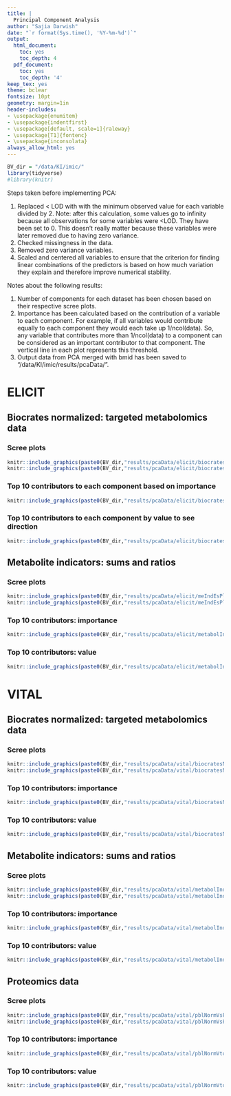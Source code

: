 ```yaml
---
title: |
  Principal Component Analysis
author: "Sajia Darwish"
date: "`r format(Sys.time(), '%Y-%m-%d')`"
output:
  html_document:
    toc: yes
    toc_depth: 4
  pdf_document:
    toc: yes
    toc_depth: '4'
keep_tex: yes
theme: bclear
fontsize: 10pt
geometry: margin=1in
header-includes:
- \usepackage{enumitem}
- \usepackage{indentfirst}
- \usepackage[default, scale=1]{raleway}
- \usepackage[T1]{fontenc}
- \usepackage{inconsolata}
always_allow_html: yes
---
```

```r
BV_dir = "/data/KI/imic/"
library(tidyverse)
#library(knitr)
```
Steps taken before implementing PCA:

1) Replaced < LOD with with the minimum observed value for each variable divided by 2.
   Note: after this calculation, some values go to infinity because all observations for some variables were <LOD. They have been set to 0. This doesn't really matter because these variables were later removed due to having zero variance.
2) Checked missingness in the data.
3) Removed zero variance variables.
4) Scaled and centered all variables to ensure that the criterion for finding linear combinations of the predictors is based on how much variation they explain and therefore improve numerical stability.

Notes about the following results:

1) Number of components for each dataset has been chosen based on their respective scree plots.
2) Importance has been calculated based on the contribution of a variable to each component. For example, if all variables would contribute equally to each component they would each take up 1/ncol(data). So, any variable that contributes more than 1/ncol(data) to a component can be considered as an important contributor to that component. The vertical line in each plot represents this threshold.
3) Output data from PCA merged with bmid has been saved to "/data/KI/imic/results/pcaData/".

# ELICIT

## Biocrates normalized: targeted metabolomics data

### Scree plots
```r
knitr::include_graphics(paste0(BV_dir,"results/pcaData/elicit/biocratesNormEsPlot.png"))
knitr::include_graphics(paste0(BV_dir,"results/pcaData/elicit/biocratesNormEsPlot2.png"))
```

### Top 10 contributors to each component based on importance
```r
knitr::include_graphics(paste0(BV_dir,"results/pcaData/elicit/biocratesNormEtop10cI.png"))
```

### Top 10 contributors to each component by value to see direction
```r
knitr::include_graphics(paste0(BV_dir,"results/pcaData/elicit/biocratesNormEtop10cV.png"))
```

## Metabolite indicators: sums and ratios

### Scree plots
```r
knitr::include_graphics(paste0(BV_dir,"results/pcaData/elicit/meIndEsPlot.png"))
knitr::include_graphics(paste0(BV_dir,"results/pcaData/elicit/meIndEsPlot2.png"))
```

### Top 10 contributors: importance
```r
knitr::include_graphics(paste0(BV_dir,"results/pcaData/elicit/metabolIndtop10cI.png"))
```

### Top 10 contributors: value
```r
knitr::include_graphics(paste0(BV_dir,"results/pcaData/elicit/metabolIndtop10cV.png"))
```

# VITAL

## Biocrates normalized: targeted metabolomics data

### Scree plots
```r
knitr::include_graphics(paste0(BV_dir,"results/pcaData/vital/biocratesNormVsPlot.png"))
knitr::include_graphics(paste0(BV_dir,"results/pcaData/vital/biocratesNormVsPlot2.png"))
```

### Top 10 contributors: importance
```r
knitr::include_graphics(paste0(BV_dir,"results/pcaData/vital/biocratesNormVtop10cI.png"))
```

### Top 10 contributors: value
```r
knitr::include_graphics(paste0(BV_dir,"results/pcaData/vital/biocratesNormVtop10cV.png"))
```

## Metabolite indicators: sums and ratios

### Scree plots
```r
knitr::include_graphics(paste0(BV_dir,"results/pcaData/vital/metabolIndsPlot.png"))
knitr::include_graphics(paste0(BV_dir,"results/pcaData/vital/metabolIndsPlot2.png"))
```

### Top 10 contributors: importance
```r
knitr::include_graphics(paste0(BV_dir,"results/pcaData/vital/metabolIndtop10cI.png"))
```

### Top 10 contributors: value
```r
knitr::include_graphics(paste0(BV_dir,"results/pcaData/vital/metabolIndtop10cV.png"))
```

## Proteomics data

### Scree plots
```r
knitr::include_graphics(paste0(BV_dir,"results/pcaData/vital/pblNormVsPlot.png"))
knitr::include_graphics(paste0(BV_dir,"results/pcaData/vital/pblNormVsPlot2.png"))
```

### Top 10 contributors: importance
```r
knitr::include_graphics(paste0(BV_dir,"results/pcaData/vital/pblNormVtop10cI.png"))
```

### Top 10 contributors: value
```r
knitr::include_graphics(paste0(BV_dir,"results/pcaData/vital/pblNormVtop10cV.png"))
```




